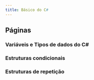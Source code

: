 ```yaml
---
title: Básico do C#
---
```




## Páginas

### Variáveis e Tipos de dados do C# 

<CardGrid>
  <LinkCard title="Tipos de dados" href="/fantodocs/pt-br/csharp/basic/1-data-types" />
  <LinkCard title="Conversão de dados" href="/fantodocs/pt-br/csharp/basic/1-data-conversion" />
  <LinkCard title="Operadores" href="/fantodocs/pt-br/csharp/basic/2-operators" />  
</CardGrid>

### Estruturas condicionais

<CardGrid>
  <LinkCard title="Estrutura IF-ELSE" href="/fantodocs/pt-br/csharp/basic/3-ifelse" />
  <LinkCard title="Estrutura SWITCH" href="/fantodocs/pt-br/csharp/basic/4-switch" />
</CardGrid>

### Estruturas de repetição

<CardGrid>
  <LinkCard title="Estrutura FOR" href="/fantodocs/pt-br/csharp/basic/5-for" />
  <LinkCard title="Estrutura WHILE" href="/fantodocs/pt-br/csharp/basic/6-while" />
  <LinkCard title="Estrutura DO" href="/fantodocs/pt-br/csharp/basic/7-do" />
</CardGrid>





